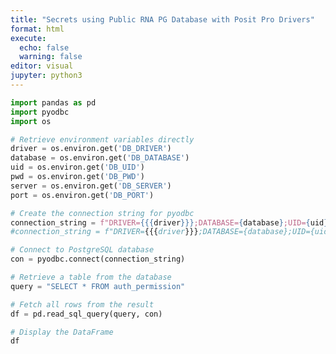 ```yaml
---
title: "Secrets using Public RNA PG Database with Posit Pro Drivers"
format: html
execute:
  echo: false
  warning: false
editor: visual
jupyter: python3
---
```


```python
import pandas as pd
import pyodbc
import os
```

```python
# Retrieve environment variables directly
driver = os.environ.get('DB_DRIVER')
database = os.environ.get('DB_DATABASE')
uid = os.environ.get('DB_UID')
pwd = os.environ.get('DB_PWD')
server = os.environ.get('DB_SERVER')
port = os.environ.get('DB_PORT')
```

```python
# Create the connection string for pyodbc
connection_string = f"DRIVER={{{driver}}};DATABASE={database};UID={uid};PWD={pwd};SERVER={server};PORT={port}"
#connection_string = f"DRIVER={{{driver}}};DATABASE={database};UID={uid};PWD={pwd};SERVER={server};PORT={port}}"
```

```python
# Connect to PostgreSQL database
con = pyodbc.connect(connection_string)
```

```python
# Retrieve a table from the database
query = "SELECT * FROM auth_permission"
```

```python
# Fetch all rows from the result
df = pd.read_sql_query(query, con)
```

```python
# Display the DataFrame
df
```
